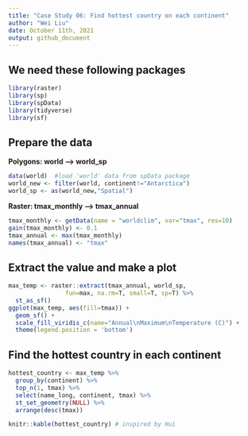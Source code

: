 ```yaml
---
title: "Case Study 06: Find hottest country on each continent"
author: "Wei Liu"
date: October 11th, 2021
output: github_document
---
```


## We need these following packages

```r
library(raster)
library(sp)
library(spData)
library(tidyverse)
library(sf)
```

## Prepare the data

**Polygons: world ---> world_sp**
```r
data(world)  #load 'world' data from spData package
world_new <- filter(world, continent!="Antarctica")
world_sp <- as(world_new,"Spatial")
```

**Raster: tmax_monthly ---> tmax_annual**
```r
tmax_monthly <- getData(name = "worldclim", var="tmax", res=10)
gain(tmax_monthly) <- 0.1
tmax_annual <- max(tmax_monthly)
names(tmax_annual) <- "tmax"
```

## Extract the value and make a plot

```r
max_temp <- raster::extract(tmax_annual, world_sp,
                fun=max, na.rm=T, small=T, sp=T) %>%
  st_as_sf()
ggplot(max_temp, aes(fill=tmax)) +
  geom_sf() +
  scale_fill_viridis_c(name="Annual\nMaximum\nTemperature (C)") +
  theme(legend.position = 'bottom')
```

## Find the hottest country in each continent

```r
hottest_country <- max_temp %>%
  group_by(continent) %>%
  top_n(1, tmax) %>%
  select(name_long, continent, tmax) %>%
  st_set_geometry(NULL) %>%
  arrange(desc(tmax))

knitr::kable(hottest_country) # inspired by Hui
```


